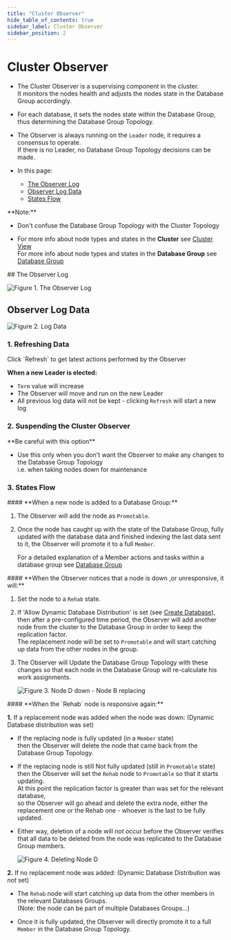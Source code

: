 ```yaml
---
title: "Cluster Observer"
hide_table_of_contents: true
sidebar_label: Cluster Observer
sidebar_position: 2
---
```



# Cluster Observer
<Admonition type="note" title="Note">

* The Cluster Observer is a supervising component in the cluster.  
  It monitors the nodes health and adjusts the nodes state in the Database Group accordingly.  

* For each database, it sets the nodes state within the Database Group, thus determining the Database Group Topology.  

* The Observer is always running on the `Leader` node, it requires a consensus to operate.  
  If there is no Leader, no Database Group Topology decisions can be made.  

* In this page:  
  * [The Observer Log](cluster-observer#the-observer-log)  
  * [Observer Log Data](cluster-observer#observer-log-data)  
  * [States Flow](cluster-observer#states-flow)  
</Admonition>

<Admonition type="note" title="Note">
**Note:**  

* Don't confuse the Database Group Topology with the Cluster Topology  

* For more info about node types and states in the **Cluster** see [Cluster View](../../../studio/server/cluster/cluster-view.mdx)  
  For more info about node types and states in the **Database Group** see [Database Group](../../database/settings/manage-database-group.mdx)  
</Admonition>
## The Observer Log

![Figure 1. The Observer Log](./assets/cluster-observer-1.png)



## Observer Log Data

![Figure 2. Log Data](./assets/cluster-observer-2.png)


### 1. Refreshing Data

<Admonition type="note" title="Note">
Click `Refresh` to get latest actions performed by the Observer

**When a new Leader is elected:**  

* `Term` value will increase  
* The Observer will move and run on the new Leader  
* All previous log data will not be kept - clicking `Refresh` will start a new log  
</Admonition>

### 2. Suspending the Cluster Observer

<Admonition type="note" title="Note">
**Be careful with this option**  

* Use this only when you don't want the Observer to make any changes to the Database Group Topology  
  i.e. when taking nodes down for maintenance  
</Admonition>

### 3. States Flow

<Admonition type="note" title="Note">
#### **When a new node is added to a Database Group:**  

1. The Observer will add the node as `Promotable`.  

2. Once the node has caught up with the state of the Database Group, fully updated with the database data and finished indexing the last data sent to it, 
   the Observer will promote it to a full `Member`.  

   For a detailed explanation of a Member actions and tasks within a database group see [Database Group](../../../studio/database/settings/manage-database-group.mdx)  
</Admonition>

<Admonition type="note" title="Note">
#### **When the Observer notices that a node is down ,or unresponsive, it will:**  

1. Set the node to a `Rehab` state.  

2. If 'Allow Dynamic Database Distribution' is set (see [Create Database](../../../studio/server/databases/create-new-database/general-flow.mdx)),  
   then after a pre-configured time period, the Observer will add another node from the cluster to the Database Group in order to keep the replication factor.  
   The replacement node will be set to `Promotable` and will start catching up data from the other nodes in the group.  

3. The Observer will Update the Database Group Topology with these changes so that each node in the Database Group will re-calculate his work assignments.  



    ![Figure 3. Node D down  - Node B replacing](./assets/cluster-observer-3.png)

</Admonition>

<Admonition type="note" title="Note">
#### **When the `Rehab` node is responsive again:**  

**1.** If a replacement node was added when the node was down: (Dynamic Database distribution was set)  

   * If the replacing node is fully updated (in a `Member` state)  
     then the Observer will delete the node that came back from the Database Group Topology.  

   * If the replacing node is still Not fully updated (still in `Promotable` state)  
     then the Observer will set the `Rehab` node to `Promotable` so that it starts updating.  
     At this point the replication factor is greater than was set for the relevant database,  
     so the Observer will go ahead and delete the extra node, 
     either the replacement one or the Rehab one - whoever is the last to be fully updated.  

   * Either way, deletion of a node will _not_ occur before the Observer verifies that all 
     data to be deleted from the node was replicated to the Database Group members.  



     ![Figure 4. Deleting Node D](./assets/cluster-observer-4.png)

**2.** If no replacement node was added: (Dynamic Database Distribution was _not_ set)  

   * The `Rehab` node will start catching up data from the other members in the relevant Databases Groups.  
     (Note: the node can be part of multiple Databases Groups...)  

   * Once it is fully updated, the Observer will directly promote it to a full `Member` in the Database Group Topology.  
</Admonition>


